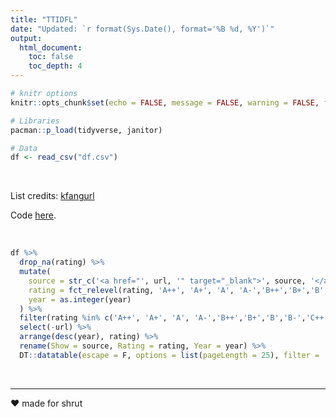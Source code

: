 ```yaml
---
title: "TTIDFL"
date: "Updated: `r format(Sys.Date(), format='%B %d, %Y')`"
output: 
  html_document:
    toc: false
    toc_depth: 4
---
```


```r
# knitr options
knitr::opts_chunk$set(echo = FALSE, message = FALSE, warning = FALSE, fig.retina = 4)
```


```r
# Libraries
pacman::p_load(tidyverse, janitor)

# Data
df <- read_csv("df.csv")
```

<br/>

List credits: [kfangurl](https://thefangirlverdict.com/index/all-reviews/full-list-of-shows/)

Code [here](https://github.com/saurabh-khanna/ttidfl).

<br/>

```r
df %>%
  drop_na(rating) %>%
  mutate(
    source = str_c('<a href="', url, '" target="_blank">', source, '</a>'),
    rating = fct_relevel(rating, 'A++', 'A+', 'A', 'A-','B++','B+','B','B-','C++', 'C+', 'C', 'C-','D++','D+','D','D-'),
    year = as.integer(year)
  ) %>%
  filter(rating %in% c('A++', 'A+', 'A', 'A-','B++','B+','B','B-','C++', 'C+', 'C', 'C-','D++','D+','D','D-')) %>% 
  select(-url) %>% 
  arrange(desc(year), rating) %>%
  rename(Show = source, Rating = rating, Year = year) %>%
  DT::datatable(escape = F, options = list(pageLength = 25), filter = 'top')
```


<br/>

---

❤️ made for shrut
